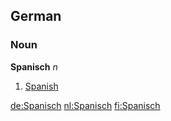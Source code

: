 ==German==
===Noun===
'''Spanisch''' ''n''

# [[Spanish]]

[[de:Spanisch]]
[[nl:Spanisch]]
[[fi:Spanisch]]